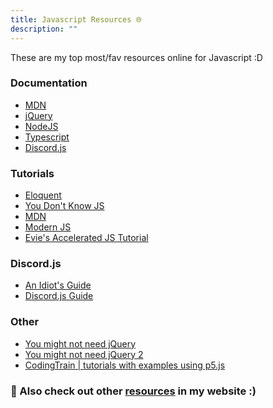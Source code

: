 ---
title: Javascript Resources 🌐
description: ""
---
 These are my top most/fav resources online for Javascript :D
### Documentation

- [MDN](https://developer.mozilla.org/en-US/docs/Web/JavaScript)
- [jQuery](https://contribute.jquery.org/documentation/)
- [NodeJS](https://nodejs.org/en/docs/)
- [Typescript](https://www.typescriptlang.org/docs/home.html)
- [Discord.js](https://discord.js.org/#/docs/main/stable/general/welcome)

### Tutorials

- [Eloquent](https://eloquentjavascript.net/)
- [You Don't Know JS](https://github.com/getify/You-Dont-Know-JS)
- [MDN](https://developer.mozilla.org/en-US/docs/Learn/JavaScript/First_steps)
- [Modern JS](https://javascript.info/)
- [Evie's Accelerated JS Tutorial](https://evie.gitbook.io/js/)

### Discord.js

- [An Idiot's Guide](https://anidiots.guide/)
- [Discord.js Guide](https://discordjs.guide/)

### Other

- [You might not need jQuery](https://youmightnotneedjquery.com/)
- [You might not need jQuery 2](https://github.com/you-dont-need-x/you-dont-need-jquery)
- [CodingTrain | tutorials with examples using p5.js](https://www.youtube.com/user/shiffman)

 ### 🌟 Also check out other [resources](/blog/resources) in my website :)
